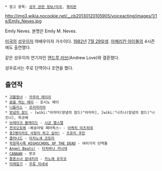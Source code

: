  * 참고 항목: [[성우 관련 정보/미국]], [[북미판]]

http://img3.wikia.nocookie.net/__cb20130120105905/voiceacting/images/1/1e/Emily_Neves.jpg

Emily Neves. 본명은 Emily M. Neves.

[[미국]]의 [[성우]]이자 여배우이자 가수이다. [[1982년]] [[7월 29일]]생. [[아메리칸 아이돌]]의 4시즌에도 출연했다.

같은 성우이자 연기자인 [[앤드루 러브]](Andrew Love)와 결혼했다.

성우로서는 주로 단역이나 조연을 했다.

== 출연작 ==
 * [[괴물왕녀]] - [[카무라 레이리]]
 * [[꿈을 먹는 메리]] - 호시노 메이
 * [[니들리스]] - [[프리마리아]]
 * [[망념의 잠드]] - [wiki:"아자미(망념의 잠드)"아자미], [wiki:"나즈나(망념의 잠드)"나즈나], 하코베
 * [[브레이크 블레이드]] - [[시균 엘스텔]]
 * [[전국오토메]] ~복숭아빛 패러독스~ - [[아케치 미츠히데]]
 * [[중2병이라도 사랑이 하고 싶어!]] - [[츠유리 쿠민]]
 * [[클라나드]] - [[이치노세 코토미]]
 * [[학원묵시록 HIGHSCHOOL OF THE DEAD]] - 여러가지 단역들
 * [[Angel Beats!]] - [[타치바나 카나데]]
 * [[CANAAN]] - 핫코
 * [[황혼소녀 암네지아]] - [[카노에 유우코]]
 * [[미래일기]] - [[우류 미네네]]
